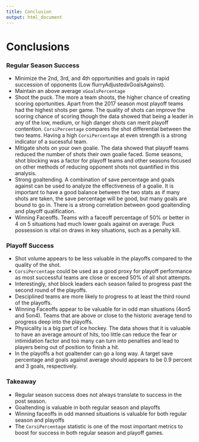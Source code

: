 ---
title: Conclusion
output: html_document
---

# Conclusions

### Regular Season Success

 - Minimize the 2nd, 3rd, and 4th opportunities and goals in rapid succession of opponents (Low flurryAdjustedxGoalsAgainst).  
 - Maintain an above average `xGoalsPercentage`
 - Shoot the puck. The more a team shoots, the higher chance of creating scoring oportunities. Apart from the 2017 season most playoff teams had the highest shots per game. The quality of shots can improve the scoring chance of scoring though the data showed that being a leader in any of the low, medium, or high danger shots can merit playoff contention. `CorsiPercentage` compares the shot differential between the two teams. Having a high `CorsiPercentage` at even strength is a strong indicator of a sucessful team.
 - Mitigate shots on your own goalie. The data showed that playoff teams reduced the number of shots their own goalie faced. Some seasons, shot blocking was a factor for playoff teams and other seasons focused on other methods of reducing opponent shots not quantified in this analysis.
 - Strong goaltending. A combination of save percentage and goals against can be used to analyze the effectiveness of a goalie. It is important to have a good balance between the two stats as if many shots are taken, the save percentage will be good, but many goals are bound to go in. There is a strong correlation between good goaltending and playoff qualification.
 - Winning Faceoffs. Teams with a faceoff percentage of 50% or better in 4 on 5 situations had much lower goals against on average. Puck possession is vital on draws in key situations, such as a penalty kill.
 
 
### Playoff Success

 - Shot volume appears to be less valuable in the playoffs compared to the quality of the shot. 
 - `CorsiPercentage` could be used as a good proxy for playoff performance as most successful teams are close or exceed 50% of all shot attempts.
 - Interestingly, shot block leaders each season failed to progress past the second round of the playoffs. 
 - Desciplined teams are more likely to progress to at least the third round of the playoffs.
 - Winning Faceoffs appear to be valuable for in odd man situations (4on5 and 5on4). Teams that are above or close to the historic average tend to progress deep into the playoffs.
 - Physicality is a big part of ice hockey. The data shows that it is valuable to have an average amount of hits, too little can reduce the fear or intimidation factor and too many can turn into penalties and lead to players being out of position to finish a hit.
 - In the playoffs a hot goaltender can go a long way. A target save percentage and goals against average should appears to be 0.9 percent and 3 goals, respectively. 
 
 
### Takeaway

 - Regular season success does not always translate to success in the post season.
 - Goaltending is valuable in both regular season and playoffs
 - Winning faceoffs in odd manned situations is valuable for both regular season and playoffs
 - The `CorsiPercentage` statistic is one of the most important metrics to boost for success in both regular season and playoff games.